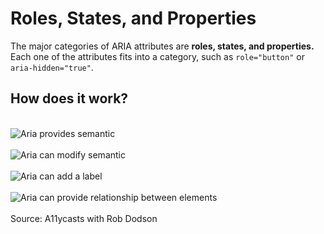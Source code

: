 # Roles, States, and Properties

The major categories of ARIA attributes are **roles, states, and properties.** Each one of the attributes fits into a category, such as `role="button"` or `aria-hidden="true"`.

## How does it work?

<br />
<img src="/aria-add-semantic.png" alt="Aria provides semantic" />

<br />
<br />
<img src="/aria-modify-semantic.png" alt="Aria can modify semantic" />

<br />
<br />
<img src="/aria-label.png" alt="Aria can add a label" />

<br />
<br />
<img src="/aria-relationship.png" alt="Aria can provide relationship between elements" />

<br />
<br />
Source: A11ycasts with Rob Dodson